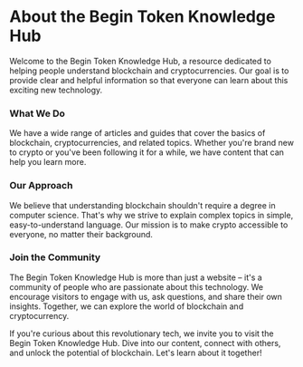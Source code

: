 # About the Begin Token Knowledge Hub 

Welcome to the Begin Token Knowledge Hub, a resource dedicated to helping people understand blockchain and cryptocurrencies. Our goal is to provide clear and helpful information so that everyone can learn about this exciting new technology.

### What We Do

We have a wide range of articles and guides that cover the basics of blockchain, cryptocurrencies, and related topics. Whether you're brand new to crypto or you've been following it for a while, we have content that can help you learn more.

### Our Approach

We believe that understanding blockchain shouldn't require a degree in computer science. That's why we strive to explain complex topics in simple, easy-to-understand language. Our mission is to make crypto accessible to everyone, no matter their background.

### Join the Community

The Begin Token Knowledge Hub is more than just a website – it's a community of people who are passionate about this technology. We encourage visitors to engage with us, ask questions, and share their own insights. Together, we can explore the world of blockchain and cryptocurrency.

If you're curious about this revolutionary tech, we invite you to visit the Begin Token Knowledge Hub. Dive into our content, connect with others, and unlock the potential of blockchain. Let's learn about it together!